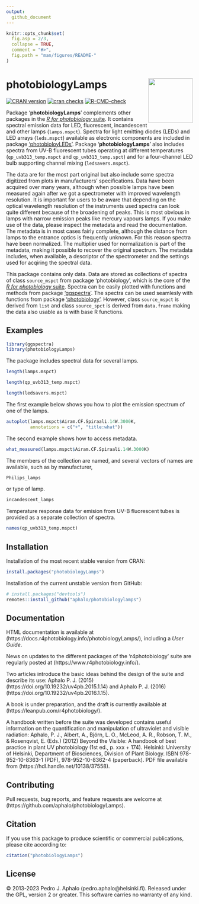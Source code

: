 ```yaml
---
output:
  github_document
---
```


```r
knitr::opts_chunk$set(
  fig.asp = 2/3,
  collapse = TRUE,
  comment = "#>",
  fig.path = "man/figures/README-"
)
```

# photobiologyLamps <img src="man/figures/logo.png" align="right" width="120" />

<!-- badges: start -->
[![CRAN version](https://www.r-pkg.org/badges/version-last-release/photobiologyLamps)](https://cran.r-project.org/package=photobiologyLamps) 
[![cran checks](https://badges.cranchecks.info/worst/photobiologyLamps.svg)](https://cran.r-project.org/web/checks/check_results_photobiologyLamps.html) [![R-CMD-check](https://github.com/aphalo/photobiologyLamps/workflows/R-CMD-check/badge.svg)](https://github.com/aphalo/photobiologyLamps/actions)
<!-- badges: end -->

Package '**photobiologyLamps**' complements other packages in the [_R for photobiology_ suite](https://www.r4photobiology.info/). It contains spectral emission data for LED, fluorescent, incandescent and other lamps (`lamps.mspct`). Spectra for light emitting diodes (LEDs) and LED arrays (`leds.mspct`) available as electronic components are included in package ['photobioloyLEDs'](https://docs.r4photobiology.info/photobiologyLEDs/). Package '**photobiologyLamps**' also includes spectra from UV-B fluorescent tubes operating at different temperatures (`qp_uvb313_temp.mspct` and `qp_uvb313_temp.spct`) and for a four-channel LED bulb supporting channel mixing (`ledsavers.mspct`).

The data are for the most part original but also include some spectra digitized from plots in manufacturers' specifications. Data have been acquired over many years, although when possible lamps have been measured again after we got a spectrometer with improved wavelength resolution. It is important for users to be aware that depending on the optical wavelength resolution of the instruments used spectra can look quite different because of the broadening of peaks. This is most obvious in lamps with narrow emission peaks like mercury vapours lamps. If you make use of the data, please inspect the metadata and read the documentation. The metadata is in most cases fairly complete, although the distance from lamps to the entrance optics is frequently unknown. For this reason spectra have been normalized. The multiplier used for normalization is part of the metadata, making it possible to recover the original spectrum. The metadata includes, when available, a descriptor of the spectrometer and the settings used for acqiring the spectral data.

This package contains only data. Data are stored as collections of spectra of class `source_mspct` from package 'photobiology', which is the core of the 
[_R for photobiology_ suite](https://www.r4photobiology.info/). Spectra can
be easily plotted with functions and methods from package ['ggspectra'](https://docs.r4photobiology.info/ggspectra/). The spectra can be used seamlesly with functions from package ['photobiology'](https://docs.r4photobiology.info/photobiology/). However,
class `source_mspct` is derived from `list` and class `source_spct` is derived from `data.frame` making the data also usable as is with base R functions.

## Examples

```r
library(ggspectra)
library(photobiologyLamps)
```

The package includes spectral data for several lamps.

```r
length(lamps.mspct)
```

```r
length(qp_uvb313_temp.mspct)
```

```r
length(ledsavers.mspct)
```

The first example below shows you how to plot the emission spectrum of one of the
lamps.

```r
autoplot(lamps.mspct$Airam.CF.Spiraali.14W.3000K,
         annotations = c("+", "title:what"))
```

The second example shows how to access metadata.

```r
what_measured(lamps.mspct$Airam.CF.Spiraali.14W.3000K)
```

The members of the collection are named, and several vectors of names are available, such as by manufacturer,

```r
Philips_lamps
```

or type of lamp.

```r
incandescent_lamps
```

Temperature response data for emision from UV-B fluorescent tubes is provided as a separate collection of spectra.

```r
names(qp_uvb313_temp.mspct)
```

## Installation

Installation of the most recent stable version from CRAN:

```r
install.packages("photobiologyLamps")
```

Installation of the current unstable version from GitHub:

```r
# install.packages("devtools")
remotes::install_github("aphalo/photobiologylamps")
```

## Documentation 

HTML documentation is available at (https://docs.r4photobiology.info/photobiologyLamps/), including a _User Guide_.

News on updates to the different packages of the 'r4photobiology' suite are regularly posted at (https://www.r4photobiology.info/).

Two articles introduce the basic ideas behind the design of the suite and describe its use:
Aphalo P. J. (2015) (https://doi.org/10.19232/uv4pb.2015.1.14) and Aphalo P. J. (2016)  (https://doi.org/10.19232/uv4pb.2016.1.15).

A book is under preparation, and the draft is currently available at (https://leanpub.com/r4photobiology/).

A handbook written before the suite was developed contains useful information on the quantification and manipulation of ultraviolet and visible radiation:
Aphalo, P. J., Albert, A., Björn, L. O., McLeod, A. R., Robson, T. M., & Rosenqvist, E. (Eds.) (2012) Beyond the Visible: A handbook of best practice in plant UV photobiology (1st ed., p. xxx + 174). Helsinki: University of Helsinki, Department of Biosciences, Division of Plant Biology. ISBN 978-952-10-8363-1 (PDF), 978-952-10-8362-4 (paperback). PDF file available from (https://hdl.handle.net/10138/37558).

## Contributing

Pull requests, bug reports, and feature requests are welcome at (https://github.com/aphalo/photobiologyLamps).

## Citation

If you use this package to produce scientific or commercial publications, please cite according to:

```r
citation("photobiologyLamps")
```

## License

© 2013-2023 Pedro J. Aphalo (pedro.aphalo@helsinki.fi). Released under the GPL, version 2 or greater. This software carries no warranty of any kind.

